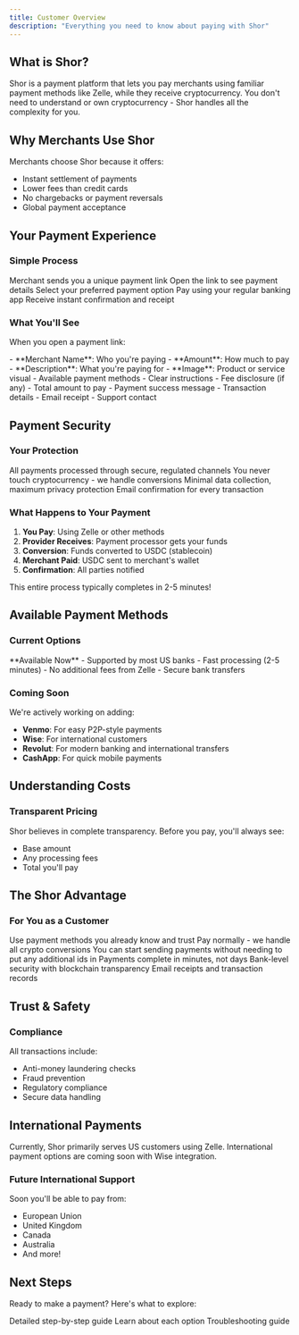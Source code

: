 ```yaml
---
title: Customer Overview
description: "Everything you need to know about paying with Shor"
---
```


## What is Shor?

Shor is a payment platform that lets you pay merchants using familiar payment methods like Zelle, while they receive cryptocurrency. You don't need to understand or own cryptocurrency - Shor handles all the complexity for you.

## Why Merchants Use Shor

Merchants choose Shor because it offers:
- Instant settlement of payments
- Lower fees than credit cards
- No chargebacks or payment reversals
- Global payment acceptance

## Your Payment Experience

### Simple Process

<Steps>
  <Step title="Receive Link">
    Merchant sends you a unique payment link
  </Step>
  <Step title="Click to Pay">
    Open the link to see payment details
  </Step>
  <Step title="Choose Method">
    Select your preferred payment option
  </Step>
  <Step title="Complete Payment">
    Pay using your regular banking app
  </Step>
  <Step title="Get Confirmation">
    Receive instant confirmation and receipt
  </Step>
</Steps>

### What You'll See

When you open a payment link:

<Tabs>
  <Tab title="Payment Details">
    - **Merchant Name**: Who you're paying
    - **Amount**: How much to pay
    - **Description**: What you're paying for
    - **Image**: Product or service visual
  </Tab>
  <Tab title="Payment Options">
    - Available payment methods
    - Clear instructions
    - Fee disclosure (if any)
    - Total amount to pay
  </Tab>
  <Tab title="Confirmation">
    - Payment success message
    - Transaction details
    - Email receipt
    - Support contact
  </Tab>
</Tabs>

## Payment Security

### Your Protection

<CardGroup cols={2}>
  <Card title="Bank-Level Security" icon="shield">
    All payments processed through secure, regulated channels
  </Card>
  <Card title="No Crypto Required" icon="bitcoin">
    You never touch cryptocurrency - we handle conversions
  </Card>
  <Card title="Privacy First" icon="user-secret">
    Minimal data collection, maximum privacy protection
  </Card>
  <Card title="Instant Receipts" icon="receipt">
    Email confirmation for every transaction
  </Card>
</CardGroup>

### What Happens to Your Payment

1. **You Pay**: Using Zelle or other methods
2. **Provider Receives**: Payment processor gets your funds
3. **Conversion**: Funds converted to USDC (stablecoin)
4. **Merchant Paid**: USDC sent to merchant's wallet
5. **Confirmation**: All parties notified

<Info>
This entire process typically completes in 2-5 minutes!
</Info>

## Available Payment Methods

### Current Options

<Card title="Zelle" icon="building-columns">
  **Available Now**
  - Supported by most US banks
  - Fast processing (2-5 minutes)
  - No additional fees from Zelle
  - Secure bank transfers
</Card>

### Coming Soon

We're actively working on adding:
- **Venmo**: For easy P2P-style payments
- **Wise**: For international customers
- **Revolut**: For modern banking and international transfers
- **CashApp**: For quick mobile payments

## Understanding Costs

### Transparent Pricing

Shor believes in complete transparency. Before you pay, you'll always see:
- Base amount
- Any processing fees
- Total you'll pay


## The Shor Advantage

### For You as a Customer

<AccordionGroup>
  <Accordion title="Familiar Payment Methods">
    Use payment methods you already know and trust
  </Accordion>
  <Accordion title="No Crypto Knowledge Needed">
    Pay normally - we handle all crypto conversions
  </Accordion>
  <Accordion title="No Additional Onboarding Needed">
    You can start sending payments without needing to put any additional ids in
  </Accordion>
  <Accordion title="Fast Processing">
    Payments complete in minutes, not days
  </Accordion>
  <Accordion title="Secure Transactions">
    Bank-level security with blockchain transparency
  </Accordion>
  <Accordion title="Clear Documentation">
    Email receipts and transaction records
  </Accordion>
</AccordionGroup>


## Trust & Safety

### Compliance

All transactions include:
- Anti-money laundering checks
- Fraud prevention
- Regulatory compliance
- Secure data handling

## International Payments

<Info>
Currently, Shor primarily serves US customers using Zelle. International payment options are coming soon with Wise integration.
</Info>

### Future International Support

Soon you'll be able to pay from:
- European Union
- United Kingdom
- Canada
- Australia
- And more!


## Next Steps

Ready to make a payment? Here's what to explore:

<CardGroup cols={3}>
  <Card
    title="Payment Process"
    icon="list-check"
    href="/customer/payment-process"
  >
    Detailed step-by-step guide
  </Card>
  <Card
    title="Payment Methods"
    icon="wallet"
    href="/customer/payment-methods"
  >
    Learn about each option
  </Card>
  <Card
    title="Get Help"
    icon="life-ring"
    href="/customer/troubleshooting"
  >
    Troubleshooting guide
  </Card>
</CardGroup>
